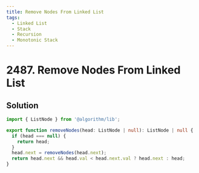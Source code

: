 ```yaml
---
title: Remove Nodes From Linked List
tags:
  - Linked List
  - Stack
  - Recursion
  - Monotonic Stack
---
```


# 2487. Remove Nodes From Linked List

<Badges>
  <LevelBadge level="medium" />
  <TopicBadge name="Linked List" slug="linked-list" />
  <TopicBadge name="Stack" slug="stack" />
  <TopicBadge name="Recursion" slug="recursion" />
  <TopicBadge name="Monotonic Stack" slug="monotonic-stack" />
</Badges>

## Solution

```typescript filename="solution.ts" copy
import { ListNode } from '@algorithm/lib';

export function removeNodes(head: ListNode | null): ListNode | null {
  if (head === null) {
    return head;
  }
  head.next = removeNodes(head.next);
  return head.next && head.val < head.next.val ? head.next : head;
}
```

<ProblemLink
  codingSite="leetcode"
  href="https://leetcode.com/problems/remove-nodes-from-linked-list"
  title="Remove Nodes From Linked List"
/>
